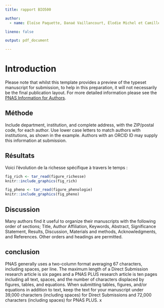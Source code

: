 ```yaml
---
title: rapport BIO500

author:
  - name: Éloïse Paquette, Danaé Vaillancourt, Élodie Michel et Camille Breton

lineno: false

output: pdf_document

---
```



Introduction {.unnumbered}
========================================

Please note that whilst this template provides a preview of the typeset
manuscript for submission, to help in this preparation, it will not
necessarily be the final publication layout. For more detailed
information please see the [PNAS Information for
Authors](http://www.pnas.org/site/authors/format.xhtml).


Méthode {#author-affiliations .unnumbered}
-------------------

Include department, institution, and complete address, with the
ZIP/postal code, for each author. Use lower case letters to match
authors with institutions, as shown in the example. Authors with an
ORCID ID may supply this information at submission.

Résultats {#submitting-manuscripts .unnumbered}
----------------------

Voici l'évolution de la richesse spécifique à travers le temps :

```r
fig_rich <- tar_read(figure_richesse)
knitr::include_graphics(fig_rich)
```


```r
fig_pheno <- tar_read(figure_phenologie)
knitr::include_graphics(fig_pheno)
```
Discussion {#format .unnumbered}
------

Many authors find it useful to organize their manuscripts with the
following order of sections; Title, Author Affiliation, Keywords,
Abstract, Significance Statement, Results, Discussion, Materials and
methods, Acknowledgments, and References. Other orders and headings are
permitted.

conclusion {#manuscript-length .unnumbered}
-----------------

PNAS generally uses a two-column format averaging 67 characters,
including spaces, per line. The maximum length of a Direct Submission
research article is six pages and a PNAS PLUS research article is ten
pages including all text, spaces, and the number of characters displaced
by figures, tables, and equations. When submitting tables, figures,
and/or equations in addition to text, keep the text for your manuscript
under 39,000 characters (including spaces) for Direct Submissions and
72,000 characters (including spaces) for PNAS PLUS.
x
